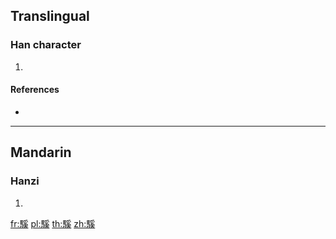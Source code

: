 {{character info/new}}
==Translingual==

===Han character===
{{Han char|rn=187|rad=馬|as=10|sn=20|four=72334|canj=SFBVK}}

# {{defn|Han|sort=馬10}}

====References====
* {{Han ref|kx=1442.360|dkj=44916|dj=1967.040|hdz=74571.020|uh=9A31|ud=39473|bh=F55C|bd=62812}}

----

==Mandarin==

===Hanzi===
{{cmn-hanzi|pin=[[xī]] ([[xi1]])|wg=hsi<sup>1</sup>}}

# {{defn|lang=cmn|sort=馬10}}

[[fr:騱]]
[[pl:騱]]
[[th:騱]]
[[zh:騱]]